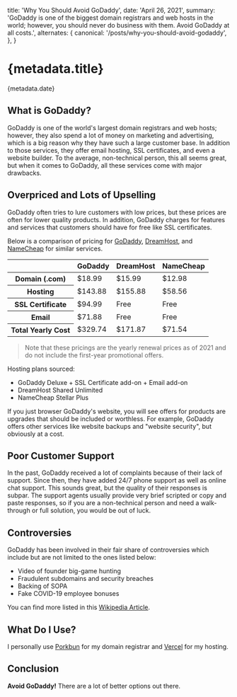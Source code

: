   title: 'Why You Should Avoid GoDaddy',
  date: 'April 26, 2021',
  summary:
    'GoDaddy is one of the biggest domain registrars and web hosts in the world; however, you should never do business with them. Avoid GoDaddy at all costs.',
  alternates: {
    canonical: '/posts/why-you-should-avoid-godaddy',
  },
}

# {metadata.title}

<div className='-mt-5'>{metadata.date}</div>

## What is GoDaddy?

GoDaddy is one of the world's largest domain registrars and web hosts; however, they also spend a lot of money on marketing and advertising, which is a big reason why they have such a large customer base. In addition to those services, they offer email hosting, SSL certificates, and even a website builder. To the average, non-technical person, this all seems great, but when it comes to GoDaddy, all these services come with major drawbacks.

## Overpriced and Lots of Upselling

GoDaddy often tries to lure customers with low prices, but these prices are often for lower quality products. In addition, GoDaddy charges for features and services that customers should have for free like SSL certificates.

Below is a comparison of pricing for [GoDaddy](https://www.godaddy.com/), [DreamHost](https://www.dreamhost.com/), and [NameCheap](https://www.namecheap.com/) for similar services.

<div className='my-8 overflow-x-auto'>
  <table className='m-0'>
    <thead>
      <tr>
        <th></th>
        <th>GoDaddy</th>
        <th>DreamHost</th>
        <th>NameCheap</th>
      </tr>
    </thead>
    <tbody>
      <tr>
        <th>Domain (.com)</th>
        <td>$18.99</td>
        <td>$15.99</td>
        <td>$12.98</td>
      </tr>
      <tr>
        <th>Hosting</th>
        <td>$143.88</td>
        <td>$155.88</td>
        <td>$58.56</td>
      </tr>
      <tr>
        <th>SSL Certificate</th>
        <td>$94.99</td>
        <td>Free</td>
        <td>Free</td>
      </tr>
      <tr>
        <th>Email</th>
        <td>$71.88</td>
        <td>Free</td>
        <td>Free</td>
      </tr>
      <tr>
        <th>Total Yearly Cost</th>
        <td>$329.74</td>
        <td>$171.87</td>
        <td>$71.54</td>
      </tr>
    </tbody>
  </table>
</div>

> Note that these pricings are the yearly renewal prices as of 2021 and do not include the first-year promotional offers.

Hosting plans sourced:

- GoDaddy Deluxe + SSL Certificate add-on + Email add-on
- DreamHost Shared Unlimited
- NameCheap Stellar Plus

If you just browser GoDaddy's website, you will see offers for products are upgrades that should be included or worthless. For example, GoDaddy offers other services like website backups and "website security", but obviously at a cost.

## Poor Customer Support

In the past, GoDaddy received a lot of complaints because of their lack of support. Since then, they have added 24/7 phone support as well as online chat support. This sounds great, but the quality of their responses is subpar. The support agents usually provide very brief scripted or copy and paste responses, so if you are a non-technical person and need a walk-through or full solution, you would be out of luck.

## Controversies

GoDaddy has been involved in their fair share of controversies which include but are not limited to the ones listed below:

- Video of founder big-game hunting
- Fraudulent subdomains and security breaches
- Backing of SOPA
- Fake COVID-19 employee bonuses

You can find more listed in this [Wikipedia Article](https://en.wikipedia.org/wiki/GoDaddy#Controversies).

## What Do I Use?

I personally use [Porkbun](https://porkbun.com) for my domain registrar and [Vercel](https://vercel.com) for my hosting.

## Conclusion

**Avoid GoDaddy!** There are a lot of better options out there.
